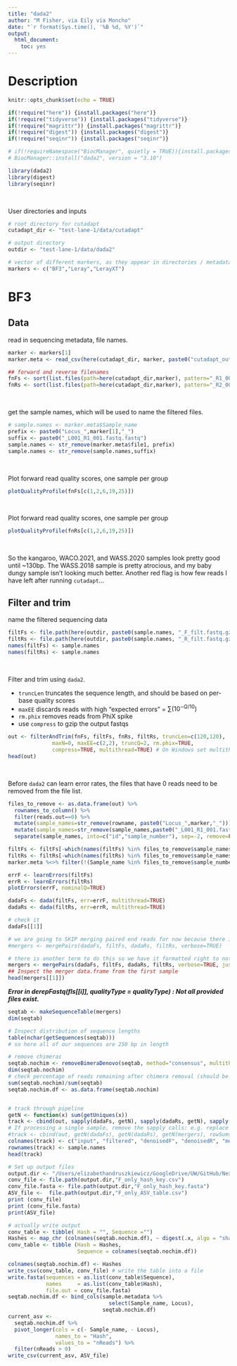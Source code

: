 ```yaml
---
title: "dada2"
author: "M Fisher, via Eily via Moncho"
date: "`r format(Sys.time(), '%B %d, %Y')`"
output: 
  html_document:
    toc: yes
---
```


# Description




```r
knitr::opts_chunk$set(echo = TRUE)

if(!require("here")) {install.packages("here")}
if(!require("tidyverse")) {install.packages("tidyverse")}
if(!require("magrittr")) {install.packages("magrittr")}
if(!require("digest")) {install.packages("digest")}
if(!require("seqinr")) {install.packages("seqinr")}

# if(!requireNamespace("BiocManager", quietly = TRUE)){install.packages("BiocManager")}
# BiocManager::install("dada2", version = "3.10")

library(dada2)
library(digest)
library(seqinr)
```
<br>

User directories and inputs
```r
# root directory for cutadapt
cutadapt_dir <- "test-lane-1/data/cutadapt"

# output directory
outdir <- "test-lane-1/data/dada2"

# vector of different markers, as they appear in directories / metadata file
markers <- c("BF3","Leray","LerayXT")
```


# BF3

## Data

read in sequencing metadata, file names.
```r
marker <- markers[1]
marker.meta <- read_csv(here(cutadapt_dir, marker, paste0("cutadapt_output_metadata_",marker,".csv")))

## forward and reverse filenames
fnFs <- sort(list.files(path=here(cutadapt_dir,marker), pattern="_R1_001.fastq", full.names = TRUE))
fnRs <- sort(list.files(path=here(cutadapt_dir,marker), pattern="_R2_001.fastq", full.names = TRUE))
```
<br>

get the sample names, which will be used to name the filtered files.
```r
# sample.names <- marker.meta$Sample_name
prefix <- paste0("Locus_",marker[1],"_")
suffix <- paste0("_L001_R1_001.fastq.fastq")
sample.names <- str_remove(marker.meta$file1, prefix)
sample.names <- str_remove(sample.names,suffix)
```
<br>

Plot forward read quality scores, one sample per group
```r
plotQualityProfile(fnFs[c(1,2,6,19,25)])
```
<br>

Plot forward read quality scores, one sample per group
```r
plotQualityProfile(fnRs[c(1,2,6,19,25)])
```
<br>

So the kangaroo, WACO.2021, and WASS.2020 samples look pretty good until ~130bp. The WASS.2018 sample is pretty atrocious, and my baby dungy sample isn't looking much better. Another red flag is how few reads I have left after running `cutadapt`...

## Filter and trim

name the filtered sequencing data
```r
filtFs <- file.path(here(outdir, paste0(sample.names, "_F_filt.fastq.gz")))
filtRs <- file.path(here(outdir, paste0(sample.names, "_R_filt.fastq.gz")))
names(filtFs) <- sample.names
names(filtRs) <- sample.names
```
<br>

Filter and trim using `dada2`.

- `truncLen` truncates the sequence length, and should be based on per-base quality scores
- `maxEE` discards reads with high "expected errors" = $\sum(10^{-Q/10})$
- `rm.phix` removes reads from PhiX spike
- use `compress` to gzip the output fastqs
```r
out <- filterAndTrim(fnFs, filtFs, fnRs, filtRs, truncLen=c(120,120),
              maxN=0, maxEE=c(2,2), truncQ=2, rm.phix=TRUE,
              compress=TRUE, multithread=TRUE) # On Windows set multithread=FALSE
head(out)
```
<br> 

Before `dada2` can learn error rates, the files that have 0 reads need to be removed from the file list. 
```r
files_to_remove <- as.data.frame(out) %>% 
  rownames_to_column() %>%
  filter(reads.out==0) %>%
  mutate(sample_names=str_remove(rowname, paste0("Locus_",marker,"_"))) %>%
  mutate(sample_names=str_remove(sample_names,paste0("_L001_R1_001.fastq.fastq"))) %>%
  separate(sample_names, into=c("id","sample_number"), sep=-2, remove=FALSE)

filtFs <- filtFs[-which(names(filtFs) %in% files_to_remove$sample_names)]
filtRs <- filtRs[-which(names(filtRs) %in% files_to_remove$sample_names)]
marker.meta %<>% filter(!(Sample_name %in% files_to_remove$sample_number))
```

```r
errF <- learnErrors(filtFs)
errR <- learnErrors(filtRs)
plotErrors(errF, nominalQ=TRUE)

dadaFs <- dada(filtFs, err=errF, multithread=TRUE)
dadaRs <- dada(filtRs, err=errR, multithread=TRUE)

# check it 
dadaFs[[1]]

# we are going to SKIP merging paired end reads for now because there is no overlap here 
#mergers <- mergePairs(dadaFs, filtFs, dadaRs, filtRs, verbose=TRUE)

# there is another term to do this so we have it formatted right to not merge them
mergers <- mergePairs(dadaFs, filtFs, dadaRs, filtRs, verbose=TRUE, justConcatenate = TRUE)
## Inspect the merger data.frame from the first sample
head(mergers[[1]])
```
***Error in derepFastq(fls[[i]], qualityType = qualityType) : Not all provided files exist.***



```r
seqtab <- makeSequenceTable(mergers)
dim(seqtab)

# Inspect distribution of sequence lengths
table(nchar(getSequences(seqtab)))
# so here all of our sequences are 250 bp in length 

# remove chimeras 
seqtab.nochim <- removeBimeraDenovo(seqtab, method="consensus", multithread=TRUE, verbose=TRUE)
dim(seqtab.nochim)
# check percentage of reads remaining after chimera removal (should be high)
sum(seqtab.nochim)/sum(seqtab)
seqtab.nochim.df <- as.data.frame(seqtab.nochim)


# track through pipeline
getN <- function(x) sum(getUniques(x))
track <- cbind(out, sapply(dadaFs, getN), sapply(dadaRs, getN), sapply(mergers, getN), rowSums(seqtab.nochim))
# If processing a single sample, remove the sapply calls: e.g. replace sapply(dadaFs, getN) with getN(dadaFs)
#track <- cbind(out, getN(dadaFs), getN(dadaRs), getN(mergers), rowSums(seqtab.nochim))
colnames(track) <- c("input", "filtered", "denoisedF", "denoisedR", "merged", "nonchim")
rownames(track) <- sample.names
head(track)

```

```r

# Set up output files 
output.dir <- "/Users/elizabethandruszkiewicz/GoogleDrive/UW/GitHub/NextGenNEPA_EA/Output/dada2_output/MFtest/LerayXT"
conv_file <- file.path(output.dir,"F_only_hash_key.csv")
conv_file.fasta <- file.path(output.dir,"F_only_hash_key.fasta")
ASV_file <-  file.path(output.dir,"F_only_ASV_table.csv")
print (conv_file)
print (conv_file.fasta)
print(ASV_file)

# actually write output
conv_table <- tibble( Hash = "", Sequence ="")
Hashes <- map_chr (colnames(seqtab.nochim.df), ~ digest(.x, algo = "sha1", serialize = F, skip = "auto")) 
conv_table <- tibble (Hash = Hashes,
                      Sequence = colnames(seqtab.nochim.df))

colnames(seqtab.nochim.df) <- Hashes
write_csv(conv_table, conv_file) # write the table into a file
write.fasta(sequences = as.list(conv_table$Sequence),
            names     = as.list(conv_table$Hash),
            file.out = conv_file.fasta)
seqtab.nochim.df <- bind_cols(sample.metadata %>%
                                select(Sample_name, Locus),
                              seqtab.nochim.df)
current_asv <- 
  seqtab.nochim.df %>%
  pivot_longer(cols = c(- Sample_name, - Locus),
               names_to = "Hash",
               values_to = "nReads") %>%
  filter(nReads > 0) 
write_csv(current_asv, ASV_file)
```